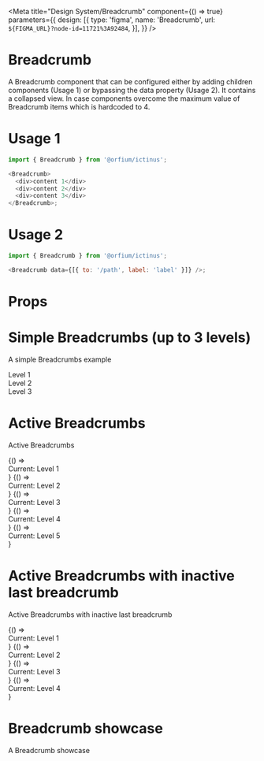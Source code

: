 
<Meta
    title="Design System/Breadcrumb"
    component={() => true}
    parameters={{
        design: [{
            type: 'figma',
            name: 'Breadcrumb',
            url: `${FIGMA_URL}?node-id=11721%3A92484`,
        }],
    }} />

# Breadcrumb

A Breadcrumb component that can be configured either by adding children components (Usage 1) or bypassing the data property (Usage 2).
It contains a collapsed view. In case components overcome the maximum value of Breadcrumb items which is hardcoded to 4.

# Usage 1

```js
import { Breadcrumb } from '@orfium/ictinus';

<Breadcrumb>
  <div>content 1</div>
  <div>content 2</div>
  <div>content 3</div>
</Breadcrumb>;
```

# Usage 2

```js
import { Breadcrumb } from '@orfium/ictinus';

<Breadcrumb data={[{ to: '/path', label: 'label' }]} />;
```

# Props

<Props of={Breadcrumb} />

# Simple Breadcrumbs (up to 3 levels)

A simple Breadcrumbs example

<Preview>
  <Story name="Simple Breadcrumbs">
    <Stack>
      <Breadcrumb>
        <div>Level 1</div>
        <div>Level 2</div>
        <div>Level 3</div>
      </Breadcrumb>
    </Stack>
  </Story>
</Preview>

# Active Breadcrumbs

Active Breadcrumbs

<Preview>
  <Story name="Active Breadcrumbs">
    <Stack>
      <Router>
        <Breadcrumb
          data={[
            { to: '/first-level', label: 'Level 1' },
            { to: '/second-level', label: 'Level 2' },
            { to: '/third-level', label: 'Level 3' },
            { to: '/forth-level', label: 'Level 4' },
            { to: '/fifth-level', label: 'Level 5' },
          ]}
        />
        <Switch>
          <Route path="/first-level">{() => <div style={{marginTop: '8px'}}>Current: Level 1</div>}</Route>
          <Route path="/second-level">{() => <div style={{marginTop: '8px'}}>Current: Level 2</div>}</Route>
          <Route path="/third-level">{() => <div style={{marginTop: '8px'}}>Current: Level 3</div>}</Route>
          <Route path="/forth-level">{() => <div style={{marginTop: '8px'}}>Current: Level 4</div>}</Route>
          <Route path="/fifth-level">{() => <div style={{marginTop: '8px'}}>Current: Level 5</div>}</Route>
        </Switch>
      </Router>
    </Stack>
  </Story>
</Preview>

# Active Breadcrumbs with inactive last breadcrumb

Active Breadcrumbs with inactive last breadcrumb

<Preview>
  <Story name="Active Breadcrumbs with inactive last breadcrumb">
    <Stack>
      <Router>
        <Breadcrumb
          data={[
            { to: '/first-level', label: 'Level 1' },
            { to: '/second-level', label: 'Level 2' },
            { to: '/third-level', label: 'Level 3' },
            { to: '/forth-level', label: 'Level 4' },
            { to: '', label: 'Level 5' },
          ]}
        />
        <Switch>
          <Route path="/first-level">{() => <div style={{marginTop: '8px'}}>Current: Level 1</div>}</Route>
          <Route path="/second-level">{() => <div style={{marginTop: '8px'}}>Current: Level 2</div>}</Route>
          <Route path="/third-level">{() => <div style={{marginTop: '8px'}}>Current: Level 3</div>}</Route>
          <Route path="/forth-level">{() => <div style={{marginTop: '8px'}}>Current: Level 4</div>}</Route>
        </Switch>
      </Router>
    </Stack>
  </Story>
</Preview>

# Breadcrumb showcase

A Breadcrumb showcase

<Preview>
  <Story name="Breadcrumb showcase">
    <Stack>
      <BreadcrumbShowcase
        initData={[
          { to: '/first-level', label: 'Level 1' },
          { to: '/second-level', label: 'Level 2' },
          { to: '/third-level', label: 'Level 3' },
          { to: '/forth-level', label: 'Level 4' },
          { to: '/fifth-level', label: 'Level 5' },
        ]}
      />
    </Stack>
  </Story>
</Preview>
